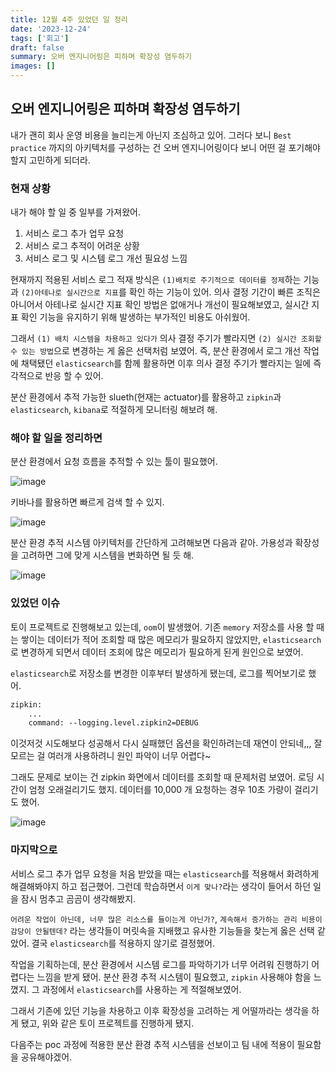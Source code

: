 ```yaml
---
title: 12월 4주 있었던 일 정리
date: '2023-12-24'
tags: ['회고']
draft: false
summary: 오버 엔지니어링은 피하며 확장성 염두하기
images: []
---
```


## 오버 엔지니어링은 피하며 확장성 염두하기

내가 괜히 회사 운영 비용을 늘리는게 아닌지 조심하고 있어.
그러다 보니 `Best practice` 까지의 아키텍처를 구성하는 건 오버 엔지니어링이다 보니 어떤 걸 포기해야 할지 고민하게 되더라.

### 현재 상황

내가 해야 할 일 중 일부를 가져왔어.

1. 서비스 로그 추가 업무 요청
2. 서비스 로그 추적이 어려운 상황
3. 서비스 로그 및 시스템 로그 개선 필요성 느낌

현재까지 적용된 서비스 로그 적재 방식은 `(1)배치로 주기적으로 데이터를 정제`하는 기능과 `(2)아테나로 실시간으로 지표`를 확인 하는 기능이 있어.
의사 결정 기간이 빠른 조직은 아니어서 아테나로 실시간 지표 확인 방법은 없애거나 개선이 필요해보였고, 실시간 지표 확인 기능을 유지하기 위해 발생하는 부가적인 비용도 아쉬웠어.

그래서 `(1) 배치 시스템을 차용하고 있다가` 의사 결정 주기가 빨라지면 `(2) 실시간 조회할 수 있는 방법`으로 변경하는 게 옳은 선택처럼 보였어.
즉, 분산 환경에서 로그 개선 작업에 채택됐던 `elasticsearch`를 함께 활용하면 이후 의사 결정 주기가 빨라지는 일에 즉각적으로 반응 할 수 있어.

분산 환경에서 추적 가능한 slueth(현재는 actuator)를 활용하고 `zipkin`과 `elasticsearch`, `kibana`로 적절하게 모니터링 해보려 해.

### 해야 할 일을 정리하면

분산 환경에서 요청 흐름을 추적할 수 있는 툴이 필요했어.

![image](/static/images/reminiscence/12m4w/2.png)

키바나를 활용하면 빠르게 검색 할 수 있지.

![image](/static/images/reminiscence/12m4w/3.png)

분산 환경 추적 시스템 아키텍처를 간단하게 고려해보면 다음과 같아.
가용성과 확장성을 고려하면 그에 맞게 시스템을 변화하면 될 듯 해.

![image](/static/images/reminiscence/12m4w/4.png)

### 있었던 이슈

토이 프로젝트로 진행해보고 있는데, `oom`이 발생했어.
기존 `memory` 저장소를 사용 할 때는 쌓이는 데이터가 적어 조회할 때 많은 메모리가 필요하지 않았지만, `elasticsearch`로 변경하게 되면서 데이터 조회에 많은 메모리가 필요하게 된게 원인으로 보였어.

`elasticsearch`로 저장소를 변경한 이후부터 발생하게 됐는데, 로그를 찍어보기로 했어.

```dockerfile
zipkin:
    ...
    command: --logging.level.zipkin2=DEBUG
```

이것저것 시도해보다 성공해서 다시 실패했던 옵션을 확인하려는데 재연이 안되네,,,
잘 모르는 걸 여러개 사용하려니 원인 파악이 너무 어렵다~

그래도 문제로 보이는 건 zipkin 화면에서 데이터를 조회할 때 문제처럼 보였어.
로딩 시간이 엄청 오래걸리기도 했지.
데이터를 10,000 개 요청하는 경우 10초 가량이 걸리기도 했어.

![image](/static/images/reminiscence/12m4w/1.png)

### 마지막으로

서비스 로그 추가 업무 요청을 처음 받았을 때는 `elasticsearch`를 적용해서 화려하게 해결해봐야지 하고 접근했어.
그런데 학습하면서 `이게 맞나?`라는 생각이 들어서 하던 일을 잠시 멈추고 곰곰이 생각해봤지.

`어려운 작업이 아닌데, 너무 많은 리소스를 들이는게 아닌가?`, `계속해서 증가하는 관리 비용이 감당이 안될텐데?` 라는 생각들이 머릿속을 지배했고 유사한 기능들을 찾는게 옳은 선택 같았어.
결국 `elasticsearch`를 적용하지 않기로 결정했어.

작업을 기획하는데, 분산 환경에서 시스템 로그를 파악하기가 너무 어려워 진행하기 어렵다는 느낌을 받게 됐어.
분산 환경 추적 시스템이 필요했고, `zipkin` 사용해야 함을 느꼈지. 그 과정에서 `elasticsearch`를 사용하는 게 적절해보였어.

그래서 기존에 있던 기능을 차용하고 이후 확장성을 고려하는 게 어떨까라는 생각을 하게 됐고, 위와 같은 토이 프로젝트를 진행하게 됐지.

다음주는 poc 과정에 적용한 분산 환경 추적 시스템을 선보이고 팀 내에 적용이 필요함을 공유해야겠어.
